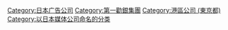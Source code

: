 {{DEFAULTSORT:Dentsu}}
[[Category:日本广告公司|Category:日本广告公司]]
[[Category:第一勸銀集團|Category:第一勸銀集團]]
[[Category:港區公司_(東京都)|Category:港區公司 (東京都)]]
[[Category:以日本媒体公司命名的分类|Category:以日本媒体公司命名的分类]]